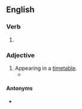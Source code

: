 ==English==

===Verb===
{{head|en|verb form}}

# {{en-past of|timetable}}

===Adjective===
{{en-adj|-}}

# Appearing in a [[timetable]].
#* {{quote-journal|en|year=1961|month=March|author=Warren Smith|title=The problems of train regulation - a study of operation at Trent|journal=Trains Illustrated|page=169|text=Freight trains have '''timetabled''' paths in the same way as passenger trains, but it is not very often, except in the case of express freight, that they adhere to them.}}

====Antonyms====
* {{l|en|untimetabled}}